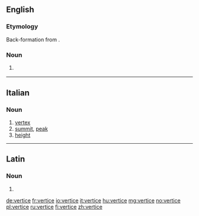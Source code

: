 ==English==

===Etymology===
Back-formation from {{term|lang=en|vertices}}.

===Noun===
{{en-noun}}

# {{context|non-standard|lang=en}} {{alternative form of|vertex}}

----

==Italian==

===Noun===
{{it-noun|m}}

# [[vertex]]
# [[summit]], [[peak]]
# [[height]]

----

==Latin==

===Noun===
{{la-noun-form|vertice}}

# {{inflection of|vertex||abl|s|lang=la}}

[[de:vertice]]
[[fr:vertice]]
[[io:vertice]]
[[it:vertice]]
[[hu:vertice]]
[[mg:vertice]]
[[no:vertice]]
[[pl:vertice]]
[[ru:vertice]]
[[fi:vertice]]
[[zh:vertice]]